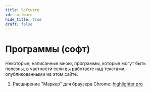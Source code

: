 ```yaml
---
title: Software
id: software
hide_title: true
draft: false
---
```


# Программы (софт)

Некоторые, написанные мною, программы, которые могут быть полезны, в частности если вы работаете над текстами, опубликованными на этом сайте.

1) Расширение "Маркер" для браузера Chrome: [highlighter.pro](/software/highlighter)



